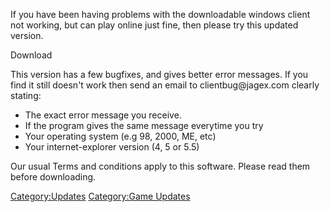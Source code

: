 {{Update|date = 12 September 2001}}

If you have been having problems with the downloadable windows client not working, but can play online just fine, then please try this updated version.

Download

This version has a few bugfixes, and gives better error messages. If you find it still doesn't work then send an email to clientbug@jagex.com clearly stating:

* The exact error message you receive.
* If the program gives the same message everytime you try
* Your operating system (e.g 98, 2000, ME, etc)
* Your internet-explorer version (4, 5 or 5.5)
Our usual Terms and conditions apply to this software. Please read them before downloading.

[[Category:Updates]]
[[Category:Game Updates]]
